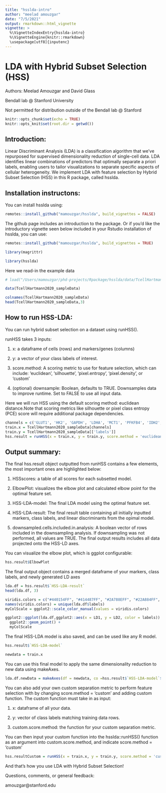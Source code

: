 ```yaml
---
title: "hsslda-intro"
author: "meelad amouzgar"
date: "7/5/2021"
output: rmarkdown::html_vignette
vignette: >
  %\VignetteIndexEntry{hsslda-intro}
  %\VignetteEngine{knitr::rmarkdown}
  \usepackage[utf8]{inputenc}
---
```



# LDA with Hybrid Subset Selection (HSS)
Authors: Meelad Amouzgar and David Glass


Bendall lab @ Stanford University


Not permitted for distribution outside of the Bendall lab @ Stanford 


```r
knitr::opts_chunk$set(echo = TRUE)
knitr::opts_knit$set(root.dir = getwd())

```

## Introduction:
Linear Discriminant Analysis (LDA) is a classification algorithm that we've repurposed for supervised dimensionality reduction of single-cell data. LDA identifies linear combinations of predictors that optimally separate a priori labels, enabling users to tailor visualizations to separate specific aspects of cellular heterogeneity. We implement LDA with feature selection by Hybrid Subset Selection (HSS) in this R package, called hsslda. 



## Installation instructons:

You can install hsslda using:
```r
remotes::install_github("mamouzgar/hsslda", build_vignettes = FALSE)
```


The github page includes an introduction to the package.
Or if you'd like the introductory vignette seen below included in your Rstudio installation of hsslda, you can use:
```r
remotes::install_github("mamouzgar/hsslda", build_vignettes = TRUE)
```

```r
library(magrittr)
```

```r
library(hsslda)
```

Here we read-in the example data
```r
# load("/Users/mamouzgar/phd-projects/Rpackage/hsslda/data/TcellHartmann2020_sampleData.rda")
```

```r
data(TcellHartmann2020_sampleData)

```


```r
colnames(TcellHartmann2020_sampleData)
head(TcellHartmann2020_sampleData,3)
```

## How to run HSS-LDA:

You can run hybrid subset selection on a dataset using runHSS(). 

runHSS takes 3 inputs:

1) x: a dataframe of cells (rows) and markers/genes (columns)

2) y: a vector of your class labels of interest. 

3) score.method: A scoring metric to use for feature selection, which can include: 'euclidean', 'silhouette', 'pixel.entropy', 'pixel.density', or 'custom'

4) (optional) downsample: Boolean, defaults to TRUE. Downsamples data to improve runtime. Set to FALSE to use all input data.

Here we will run HSS using the default scoring method: euclidean distance.Note that scoring metrics like silhouette or pixel class entropy (PCE) score will require additional package dependencies. 
```r
channels = c('GLUT1', 'HK2', 'GAPDH', 'LDHA', 'MCT1', 'PFKFB4', 'IDH2', 'CyclinB1', 'GLUD12', 'CS', 'OGDH', 'CytC', 'ATP5A', 'S6_p', 'HIF1A')
train.x = TcellHartmann2020_sampleData[channels]
train.y = TcellHartmann2020_sampleData[['labels']]
hss.result = runHSS(x = train.x, y = train.y, score.method = 'euclidean', downsample = FALSE)

```


## Output summary:

The final hss.result object outputted from runHSS contains a few elements, the most important ones are highlighted below:

1) HSSscores: a table of all scores for each subsetted model.

2) ElbowPlot: visualizes the elbow plot and calculated elbow point for the optimal feature set.

3) HSS-LDA-model: The final LDA model using the optimal feature set.

4) HSS-LDA-result: The final result table containing all initially inputted markers, class labels, and linear discriminants from the opimal model.

5) downsampled.cells.included.in.analysis: A boolean vector of rows included in the downsampling analysis. If downsampling was not performed, all values are TRUE. The final output results includes all data projected onto the HSS-LD axes.

You can visualize the elbow plot, which is ggplot configurable:
```r
hss.result$ElbowPlot
```

The final output object contains a merged dataframe of your markers, class labels, and newly generated LD axes
```r
lda.df = hss.result$`HSS-LDA-result`
head(lda.df, 3)
```


```r
viridis.colors = c("#440154FF", "#414487FF", "#2A788EFF", "#22A884FF", "#7AD151FF", "#FDE725FF")
names(viridis.colors) = unique(lda.df$labels)
myColScale = ggplot2::scale_color_manual(values = viridis.colors)

```


```r
ggplot2::ggplot(lda.df,ggplot2::aes(x = LD1, y = LD2, color = labels)) +
  ggplot2::geom_point() +
  myColScale
```




The final HSS-LDA model is also saved, and can be used like any R model.
```r
hss.result$`HSS-LDA-model`
```

```r
newdata = train.x
```

You can use this final model to apply the same dimensionality reduction to new data using makeAxes.
```r
lda.df.newData = makeAxes(df = newdata, co =hss.result$`HSS-LDA-model`$scaling)
```


You can also add your own custom separation metric to perform feature selection with by changing score.method = 'custom' and adding custom function. 
The custom function must take in as input:

1) x: dataframe of all your data.

2) y: vector of class labels matching training data rows.

3) custom.score.method: the function for your custom separation metric.


You can then input your custom function into the hsslda::runHSS() function as an argument into custom.score.method, and indicate score.method = 'custom'

```r
hss.resultCustom = runHSS(x = train.x, y = train.y, score.method = 'custom', custom.score.method = myCustomFunction)
```


And that's how you use LDA with Hybrid Subset Selection!


Questions, comments, or general feedback:


amouzgar@stanford.edu



















